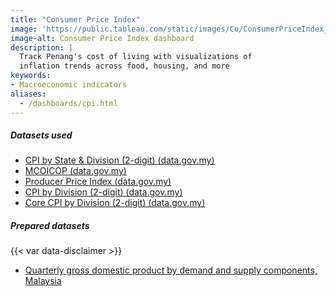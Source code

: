 ```yaml
---
title: "Consumer Price Index"
image: 'https://public.tableau.com/static/images/Co/ConsumerPriceIndex_16506163722350/ConsumerPriceIndex/1.png'
image-alt: Consumer Price Index dashboard
description: |
  Track Penang's cost of living with visualizations of
  inflation trends across food, housing, and more
keywords: 
- Macroeconomic indicators
aliases:
  - /dashboards/cpi.html
---
```


::: dashboard
```{=html}
 <script type='module' src='https://public.tableau.com/javascripts/api/tableau.embedding.3.latest.min.js'></script>
<tableau-viz id='tableau-viz' 
    src='https://public.tableau.com/views/ConsumerPriceIndex_16506163722350/ConsumerPriceIndex' 
    width='1000' height='850'>
  <custom-parameter name=":showShareOptions" value="false"></custom-parameter>
</tableau-viz>
```
:::

::: {.callout-important icon="false" collapse="true" title="Download data"}
##### Datasets used

-   [CPI by State & Division (2-digit) (data.gov.my)](https://data.gov.my/data-catalogue/cpi_state)
-   [MCOICOP (data.gov.my)](https://data.gov.my/data-catalogue/mcoicop)
-   [Producer Price Index (data.gov.my)](https://data.gov.my/data-catalogue/ppi)
-   [CPI by Division (2-digit) (data.gov.my)](https://data.gov.my/data-catalogue/cpi_headline)
-   [Core CPI by Division (2-digit) (data.gov.my)](https://data.gov.my/data-catalogue/cpi_core)

##### Prepared datasets

{{< var data-disclaimer >}}

-   [Quarterly gross domestic product by demand and supply components, Malaysia](https://drive.google.com/uc?export=download&id=18BD5_KzJrnEL1j7DOv2VJEEjJqGblu9D)
:::